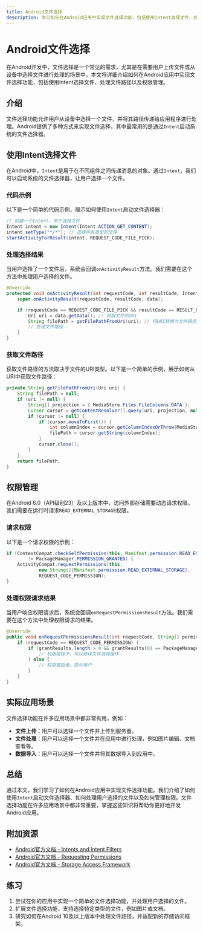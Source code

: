 ```yaml
---
title: Android文件选择
description: 学习如何在Android应用中实现文件选择功能，包括使用Intent选择文件、处理文件路径以及权限管理。
---
```


# Android文件选择

在Android开发中，文件选择是一个常见的需求，尤其是在需要用户上传文件或从设备中选择文件进行处理的场景中。本文将详细介绍如何在Android应用中实现文件选择功能，包括使用Intent选择文件、处理文件路径以及权限管理。

## 介绍

文件选择功能允许用户从设备中选择一个文件，并将其路径传递给应用程序进行处理。Android提供了多种方式来实现文件选择，其中最常用的是通过`Intent`启动系统的文件选择器。

## 使用Intent选择文件

在Android中，`Intent`是用于在不同组件之间传递消息的对象。通过`Intent`，我们可以启动系统的文件选择器，让用户选择一个文件。

### 代码示例

以下是一个简单的代码示例，展示如何使用`Intent`启动文件选择器：

```java
// 创建一个Intent，用于选择文件
Intent intent = new Intent(Intent.ACTION_GET_CONTENT);
intent.setType("*/*"); // 选择所有类型的文件
startActivityForResult(intent, REQUEST_CODE_FILE_PICK);
```

### 处理选择结果

当用户选择了一个文件后，系统会回调`onActivityResult`方法。我们需要在这个方法中处理用户选择的文件。

```java
@Override
protected void onActivityResult(int requestCode, int resultCode, Intent data) {
    super.onActivityResult(requestCode, resultCode, data);

    if (requestCode == REQUEST_CODE_FILE_PICK && resultCode == RESULT_OK) {
        Uri uri = data.getData(); // 获取文件的URI
        String filePath = getFilePathFromUri(uri); // 将URI转换为文件路径
        // 处理文件路径
    }
}
```

### 获取文件路径

获取文件路径的方法取决于文件的URI类型。以下是一个简单的示例，展示如何从URI中获取文件路径：

```java
private String getFilePathFromUri(Uri uri) {
    String filePath = null;
    if (uri != null) {
        String[] projection = { MediaStore.Files.FileColumns.DATA };
        Cursor cursor = getContentResolver().query(uri, projection, null, null, null);
        if (cursor != null) {
            if (cursor.moveToFirst()) {
                int columnIndex = cursor.getColumnIndexOrThrow(MediaStore.Files.FileColumns.DATA);
                filePath = cursor.getString(columnIndex);
            }
            cursor.close();
        }
    }
    return filePath;
}
```

## 权限管理

在Android 6.0（API级别23）及以上版本中，访问外部存储需要动态请求权限。我们需要在运行时请求`READ_EXTERNAL_STORAGE`权限。

### 请求权限

以下是一个请求权限的示例：

```java
if (ContextCompat.checkSelfPermission(this, Manifest.permission.READ_EXTERNAL_STORAGE)
        != PackageManager.PERMISSION_GRANTED) {
    ActivityCompat.requestPermissions(this,
            new String[]{Manifest.permission.READ_EXTERNAL_STORAGE},
            REQUEST_CODE_PERMISSION);
}
```

### 处理权限请求结果

当用户响应权限请求后，系统会回调`onRequestPermissionsResult`方法。我们需要在这个方法中处理权限请求的结果。

```java
@Override
public void onRequestPermissionsResult(int requestCode, String[] permissions, int[] grantResults) {
    if (requestCode == REQUEST_CODE_PERMISSION) {
        if (grantResults.length > 0 && grantResults[0] == PackageManager.PERMISSION_GRANTED) {
            // 权限被授予，可以继续文件选择操作
        } else {
            // 权限被拒绝，提示用户
        }
    }
}
```

## 实际应用场景

文件选择功能在许多应用场景中都非常有用，例如：

- **文件上传**：用户可以选择一个文件并上传到服务器。
- **文件处理**：用户可以选择一个文件并在应用中进行处理，例如图片编辑、文档查看等。
- **数据导入**：用户可以选择一个文件并将其数据导入到应用中。

## 总结

通过本文，我们学习了如何在Android应用中实现文件选择功能。我们介绍了如何使用`Intent`启动文件选择器、如何处理用户选择的文件以及如何管理权限。文件选择功能在许多应用场景中都非常重要，掌握这些知识将帮助你更好地开发Android应用。

## 附加资源

- [Android官方文档 - Intents and Intent Filters](https://developer.android.com/guide/components/intents-filters)
- [Android官方文档 - Requesting Permissions](https://developer.android.com/training/permissions/requesting)
- [Android官方文档 - Storage Access Framework](https://developer.android.com/guide/topics/providers/document-provider)

## 练习

1. 尝试在你的应用中实现一个简单的文件选择功能，并处理用户选择的文件。
2. 扩展文件选择功能，支持选择特定类型的文件，例如图片或文档。
3. 研究如何在Android 10及以上版本中处理文件路径，并适配新的存储访问框架。
